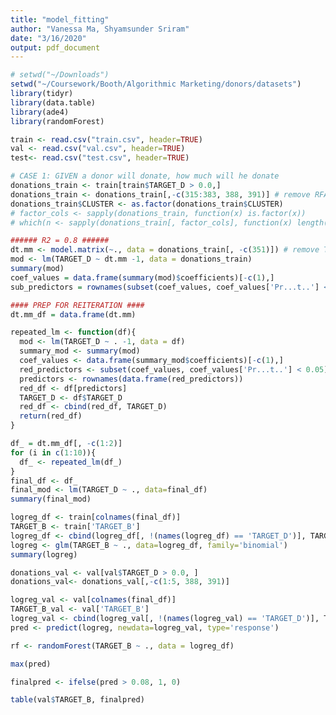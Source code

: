 ```yaml
---
title: "model_fitting"
author: "Vanessa Ma, Shyamsunder Sriram"
date: "3/16/2020"
output: pdf_document
---
```


```r
# setwd("~/Downloads")
setwd("~/Coursework/Booth/Algorithmic Marketing/donors/datasets")
library(tidyr)
library(data.table)
library(ade4)
library(randomForest)

train <- read.csv("train.csv", header=TRUE)
val <- read.csv("val.csv", header=TRUE)
test<- read.csv("test.csv", header=TRUE)
```

```r
# CASE 1: GIVEN a donor will donate, how much will he donate
donations_train <- train[train$TARGET_D > 0.0,]
donations_train <- donations_train[,-c(315:383, 388, 391)] # remove RFA columns
donations_train$CLUSTER <- as.factor(donations_train$CLUSTER)
# factor_cols <- sapply(donations_train, function(x) is.factor(x))
# which(n <- sapply(donations_train[, factor_cols], function(x) length(unique(x)) <2))

###### R2 = 0.8 ######
dt.mm <- model.matrix(~., data = donations_train[, -c(351)]) # remove TARGET_B, TARGET_D columns, keep only variables
mod <- lm(TARGET_D ~ dt.mm -1, data = donations_train)
summary(mod)
coef_values = data.frame(summary(mod)$coefficients)[-c(1),]
sub_predictors = rownames(subset(coef_values, coef_values['Pr...t..'] < 0.05))

#### PREP FOR REITERATION ####
dt.mm_df = data.frame(dt.mm)

repeated_lm <- function(df){
  mod <- lm(TARGET_D ~ . -1, data = df)
  summary_mod <- summary(mod)
  coef_values <- data.frame(summary_mod$coefficients)[-c(1),]
  red_predictors <- subset(coef_values, coef_values['Pr...t..'] < 0.05)
  predictors <- rownames(data.frame(red_predictors))
  red_df <- df[predictors]
  TARGET_D <- df$TARGET_D
  red_df <- cbind(red_df, TARGET_D)
  return(red_df)
}

df_ = dt.mm_df[, -c(1:2)]
for (i in c(1:10)){
  df_ <- repeated_lm(df_)
}
final_df <- df_
final_mod <- lm(TARGET_D ~ ., data=final_df)
summary(final_mod)
```

```r
logreg_df <- train[colnames(final_df)]
TARGET_B <- train['TARGET_B']
logreg_df <- cbind(logreg_df[, !(names(logreg_df) == 'TARGET_D')], TARGET_B) 
logreg <- glm(TARGET_B ~ ., data=logreg_df, family='binomial')
summary(logreg)
```

```r
donations_val <- val[val$TARGET_D > 0.0, ]
donations_val<- donations_val[,-c(1:5, 388, 391)]

logreg_val <- val[colnames(final_df)]
TARGET_B_val <- val['TARGET_B']
logreg_val <- cbind(logreg_val[, !(names(logreg_val) == 'TARGET_D')], TARGET_B_val) 
pred <- predict(logreg, newdata=logreg_val, type='response')
```


```r
rf <- randomForest(TARGET_B ~ ., data = logreg_df)

```

```r
max(pred)
```

```r
finalpred <- ifelse(pred > 0.08, 1, 0)
```

```r
table(val$TARGET_B, finalpred)
```
